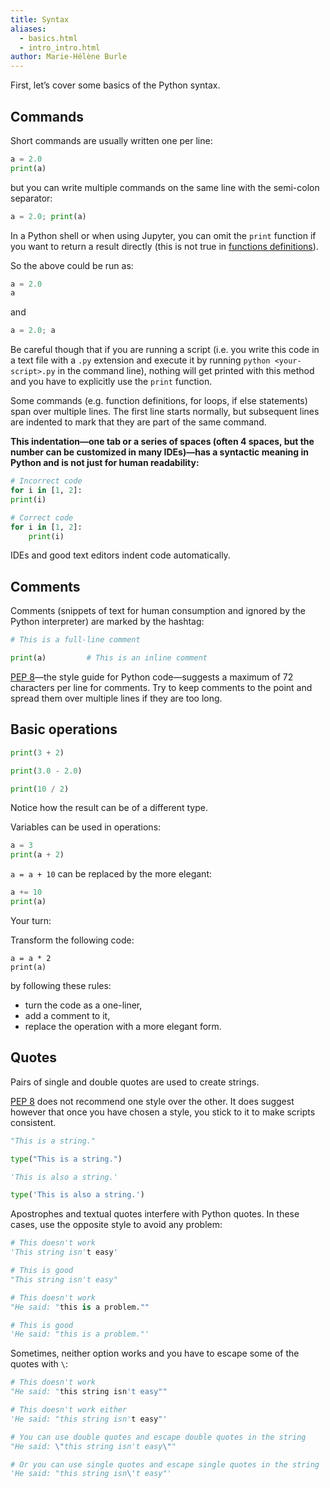 ```yaml
---
title: Syntax
aliases:
  - basics.html
  - intro_intro.html
author: Marie-Hélène Burle
---
```


:::{.def}

First, let's cover some basics of the Python syntax.

:::

## Commands

Short commands are usually written one per line:

```python
a = 2.0
print(a)
```

but you can write multiple commands on the same line with the semi-colon separator:

```python
a = 2.0; print(a)
```

:::{.notenoit}

In a Python shell or when using Jupyter, you can omit the `print` function if you want to return a result directly (this is not true in [functions definitions](intro_functions)).

So the above could be run as:

```python
a = 2.0
a
```

and

```python
a = 2.0; a
```

Be careful though that if you are running a script (i.e. you write this code in a text file with a `.py` extension and execute it by running `python <your-script>.py` in the command line), nothing will get printed with this method and you have to explicitly use the `print` function.

:::

Some commands (e.g. function definitions, for loops, if else statements) span over multiple lines. The first line starts normally, but subsequent lines are indented to mark that they are part of the same command.

**This indentation—one tab or a series of spaces (often 4 spaces, but the number can be customized in many IDEs)—has a syntactic meaning in Python and is not just for human readability:**

```python
# Incorrect code
for i in [1, 2]:
print(i)
```

```python
# Correct code
for i in [1, 2]:
    print(i)
```

:::{.note}

IDEs and good text editors indent code automatically.

:::

## Comments

Comments (snippets of text for human consumption and ignored by the Python interpreter) are marked by the hashtag:

```python
# This is a full-line comment

print(a)         # This is an inline comment
```

:::{.note}

[PEP 8](https://peps.python.org/pep-0008/#maximum-line-length)—the style guide for Python code—suggests a maximum of 72 characters per line for comments. Try to keep comments to the point and spread them over multiple lines if they are too long.

:::

## Basic operations

```python
print(3 + 2)
```

```python
print(3.0 - 2.0)
```

```python
print(10 / 2)
```

:::{.note}

Notice how the result can be of a different type.

:::

Variables can be used in operations:

```python
a = 3
print(a + 2)
```

`a = a + 10` can be replaced by the more elegant:

```python
a += 10
print(a)
```

:::{.exo}

:::{.yourturn}

Your turn:

:::

Transform the following code:

```.python
a = a * 2
print(a)
```

by following these rules:

- turn the code as a one-liner,
- add a comment to it,
- replace the operation with a more elegant form.

:::

## Quotes

Pairs of single and double quotes are used to create strings.

:::{.note}

[PEP 8](https://peps.python.org/pep-0008/#maximum-line-length) does not recommend one style over the other. It does suggest however that once you have chosen a style, you stick to it to make scripts consistent.

:::

```python
"This is a string."
```

```python
type("This is a string.")
```

```python
'This is also a string.'
```

```python
type('This is also a string.')
```

Apostrophes and textual quotes interfere with Python quotes. In these cases, use the opposite style to avoid any problem:

```python
# This doesn't work
'This string isn't easy'
```

```python
# This is good
"This string isn't easy"
```

```python
# This doesn't work
"He said: "this is a problem.""
```

```python
# This is good
'He said: "this is a problem."'
```

Sometimes, neither option works and you have to escape some of the quotes with `\`:

```python
# This doesn't work
"He said: "this string isn't easy""
```

```python
# This doesn't work either
'He said: "this string isn't easy"'
```

```python
# You can use double quotes and escape double quotes in the string
"He said: \"this string isn't easy\""
```

```python
# Or you can use single quotes and escape single quotes in the string
'He said: "this string isn\'t easy"'
```
